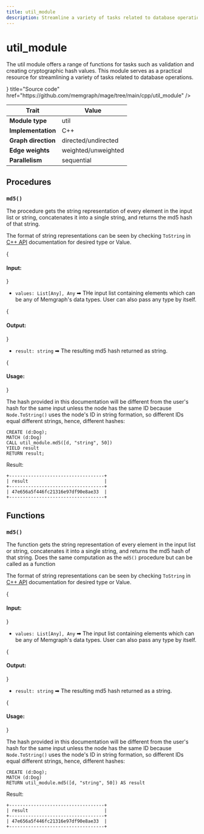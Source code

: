 ```yaml
---
title: util_module
description: Streamline a variety of tasks related to database operations using procedures from the util_module.
---
```



# util_module

The util module offers a range of functions for tasks such as validation and
creating cryptographic hash values. This module serves as a practical resource
for streamlining a variety of tasks related to database operations.

<Cards>
  <Card
    icon={<GitHub />}
    title="Source code"
    href="https://github.com/memgraph/mage/tree/main/cpp/util_module"
  />
</Cards>

| Trait               | Value               |
| ------------------- | ------------------- |
| **Module type**     | util                |
| **Implementation**  | C++                 |
| **Graph direction** | directed/undirected |
| **Edge weights**    | weighted/unweighted |
| **Parallelism**     | sequential          |

## Procedures

### `md5()`

The procedure gets the string representation of every element in the input list or string,
concatenates it into a single string, and returns the md5 hash of that string.

The format of string representations can be seen by checking `ToString` in [C++
API](/custom-query-modules/cpp/cpp-api) documentation for desired type or Value.

{<h4> Input: </h4>}

- `values: List[Any], Any` ➡ THe input list containing elements which can be any of
  Memgraph's data types. User can also pass any type by itself.

{<h4> Output: </h4>}

- `result: string` ➡ The resulting md5 hash returned as string.

{<h4> Usage: </h4>}

The hash provided in this documentation will be different from the user's hash
for the same input unless the node has the same ID because `Node.ToString()`
uses the node's ID in string formation, so different IDs equal different
strings, hence, different hashes:

```cypher
CREATE (d:Dog);
MATCH (d:Dog)
CALL util_module.md5([d, "string", 50])
YIELD result
RETURN result;
```

Result:

```plaintext
+-----------------------------------+
| result                            |
+-----------------------------------+
| 47e656a5f446fc21316e97df90e8ae33  |
+-----------------------------------+
```

## Functions

### `md5()`

The function gets the string representation of every element in the input list or string,
concatenates it into a single string, and returns the md5 hash of that string. Does the same
computation as the `md5()` procedure but can be called as a function

The format of string representations can be seen by checking `ToString` in [C++
API](/custom-query-modules/cpp/cpp-api) documentation for desired type or Value.

{<h4> Input: </h4>}

- `values: List[Any], Any` ➡ The input list containing elements which can be any of
  Memgraph's data types. User can also pass any type by itself.

{<h4> Output: </h4>}

- `result: string` ➡ The resulting md5 hash returned as a string.

{<h4> Usage: </h4>}

The hash provided in this documentation will be different from the user's hash
for the same input unless the node has the same ID because `Node.ToString()`
uses the node's ID in string formation, so different IDs equal different
strings, hence, different hashes:

```cypher
CREATE (d:Dog);
MATCH (d:Dog)
RETURN util_module.md5([d, "string", 50]) AS result
```

Result:

```plaintext
+-----------------------------------+
| result                            |
+-----------------------------------+
| 47e656a5f446fc21316e97df90e8ae33  |
+-----------------------------------+
```
